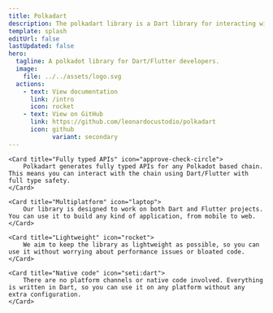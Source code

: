 ```yaml
---
title: Polkadart
description: The polkadart library is a Dart library for interacting with Polkadot and Substrate based blockchains.
template: splash
editUrl: false
lastUpdated: false
hero:
  tagline: A polkadot library for Dart/Flutter developers.
  image:
    file: ../../assets/logo.svg
  actions:
    - text: View documentation
      link: /intro
      icon: rocket
    - text: View on GitHub
      link: https://github.com/leonardocustodio/polkadart
      icon: github
			variant: secondary
---
```


<CardGrid>

	<Card title="Fully typed APIs" icon="approve-check-circle">
		Polkadart generates fully typed APIs for any Polkadot based chain. This means you can interact with the chain using Dart/Flutter with full type safety.
	</Card>

	<Card title="Multiplatform" icon="laptop">
		Our library is designed to work on both Dart and Flutter projects. You can use it to build any kind of application, from mobile to web.
	</Card>

	<Card title="Lightweight" icon="rocket">
		We aim to keep the library as lightweight as possible, so you can use it without worrying about performance issues or bloated code.
	</Card>

	<Card title="Native code" icon="seti:dart">
		There are no platform channels or native code involved. Everything is written in Dart, so you can use it on any platform without any extra configuration.
	</Card>

</CardGrid>